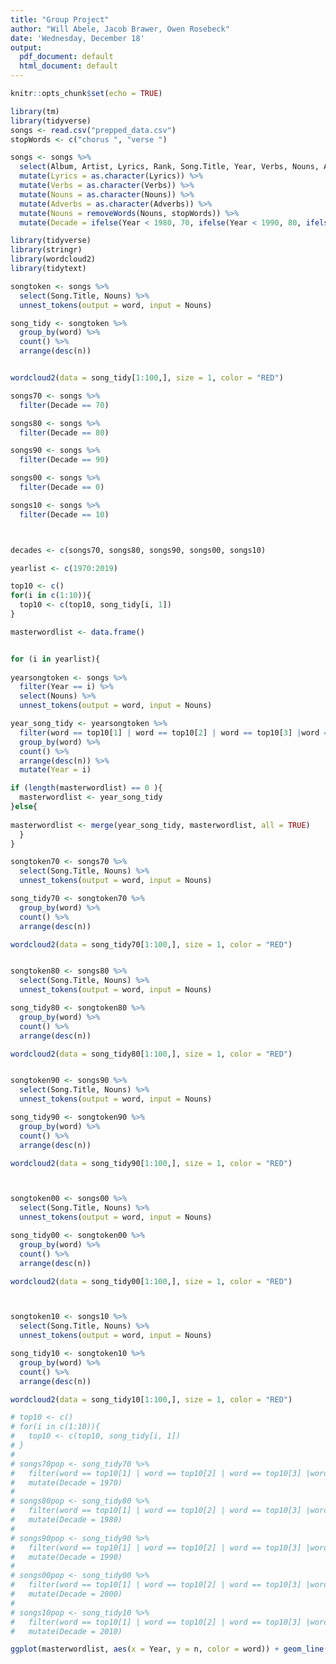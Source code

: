 ```yaml
---
title: "Group Project"
author: "Will Abele, Jacob Brawer, Owen Rosebeck"
date: 'Wednesday, December 18'
output:
  pdf_document: default
  html_document: default
---
```


```r
knitr::opts_chunk$set(echo = TRUE)
```

```r
library(tm)
library(tidyverse)
songs <- read.csv("prepped_data.csv")
stopWords <- c("chorus ", "verse ")

songs <- songs %>% 
  select(Album, Artist, Lyrics, Rank, Song.Title, Year, Verbs, Nouns, Adverbs, Word.Counts) %>%
  mutate(Lyrics = as.character(Lyrics)) %>% 
  mutate(Verbs = as.character(Verbs)) %>% 
  mutate(Nouns = as.character(Nouns)) %>% 
  mutate(Adverbs = as.character(Adverbs)) %>% 
  mutate(Nouns = removeWords(Nouns, stopWords)) %>%
  mutate(Decade = ifelse(Year < 1980, 70, ifelse(Year < 1990, 80, ifelse(Year < 2000, 90, ifelse(Year < 2010, 00, 10)))))

```


```r
library(tidyverse)
library(stringr)
library(wordcloud2)
library(tidytext)

songtoken <- songs %>%
  select(Song.Title, Nouns) %>%
  unnest_tokens(output = word, input = Nouns)

song_tidy <- songtoken %>% 
  group_by(word) %>%
  count() %>% 
  arrange(desc(n))


wordcloud2(data = song_tidy[1:100,], size = 1, color = "RED")
```


```r
songs70 <- songs %>%
  filter(Decade == 70)

songs80 <- songs %>%
  filter(Decade == 80)

songs90 <- songs %>%
  filter(Decade == 90)

songs00 <- songs %>%
  filter(Decade == 0)

songs10 <- songs %>%
  filter(Decade == 10)



decades <- c(songs70, songs80, songs90, songs00, songs10)

yearlist <- c(1970:2019)

top10 <- c()
for(i in c(1:10)){
  top10 <- c(top10, song_tidy[i, 1])
}

masterwordlist <- data.frame()


for (i in yearlist){
  
yearsongtoken <- songs %>%
  filter(Year == i) %>%
  select(Nouns) %>%
  unnest_tokens(output = word, input = Nouns)

year_song_tidy <- yearsongtoken %>% 
  filter(word == top10[1] | word == top10[2] | word == top10[3] |word == top10[4] |word == top10[5] |word == top10[6] |word == top10[7] |word == top10[8] |word == top10[9] |word == top10[10]) %>%
  group_by(word) %>%
  count() %>% 
  arrange(desc(n)) %>%
  mutate(Year = i)

if (length(masterwordlist) == 0 ){
  masterwordlist <- year_song_tidy 
}else{
  
masterwordlist <- merge(year_song_tidy, masterwordlist, all = TRUE)
  }
}

```


```r

songtoken70 <- songs70 %>%
  select(Song.Title, Nouns) %>%
  unnest_tokens(output = word, input = Nouns)

song_tidy70 <- songtoken70 %>% 
  group_by(word) %>%
  count() %>% 
  arrange(desc(n))

wordcloud2(data = song_tidy70[1:100,], size = 1, color = "RED")


songtoken80 <- songs80 %>%
  select(Song.Title, Nouns) %>%
  unnest_tokens(output = word, input = Nouns)

song_tidy80 <- songtoken80 %>% 
  group_by(word) %>%
  count() %>% 
  arrange(desc(n))

wordcloud2(data = song_tidy80[1:100,], size = 1, color = "RED")


songtoken90 <- songs90 %>%
  select(Song.Title, Nouns) %>%
  unnest_tokens(output = word, input = Nouns)

song_tidy90 <- songtoken90 %>% 
  group_by(word) %>%
  count() %>% 
  arrange(desc(n))

wordcloud2(data = song_tidy90[1:100,], size = 1, color = "RED")



songtoken00 <- songs00 %>%
  select(Song.Title, Nouns) %>%
  unnest_tokens(output = word, input = Nouns)

song_tidy00 <- songtoken00 %>% 
  group_by(word) %>%
  count() %>% 
  arrange(desc(n))

wordcloud2(data = song_tidy00[1:100,], size = 1, color = "RED")



songtoken10 <- songs10 %>%
  select(Song.Title, Nouns) %>%
  unnest_tokens(output = word, input = Nouns)

song_tidy10 <- songtoken10 %>% 
  group_by(word) %>%
  count() %>% 
  arrange(desc(n))

wordcloud2(data = song_tidy10[1:100,], size = 1, color = "RED")


```


```r
# top10 <- c()
# for(i in c(1:10)){
#   top10 <- c(top10, song_tidy[i, 1])
# }
# 
# songs70pop <- song_tidy70 %>%
#   filter(word == top10[1] | word == top10[2] | word == top10[3] |word == top10[4] |word == top10[5] |word == top10[6] |word == top10[7] |word == top10[8] |word == top10[9] |word == top10[10]) %>%
#   mutate(Decade = 1970)
# 
# songs80pop <- song_tidy80 %>%
#   filter(word == top10[1] | word == top10[2] | word == top10[3] |word == top10[4] |word == top10[5] |word == top10[6] |word == top10[7] |word == top10[8] |word == top10[9] |word == top10[10]) %>%
#   mutate(Decade = 1980)
# 
# songs90pop <- song_tidy90 %>%
#   filter(word == top10[1] | word == top10[2] | word == top10[3] |word == top10[4] |word == top10[5] |word == top10[6] |word == top10[7] |word == top10[8] |word == top10[9] |word == top10[10]) %>%
#   mutate(Decade = 1990)
# 
# songs00pop <- song_tidy00 %>%
#   filter(word == top10[1] | word == top10[2] | word == top10[3] |word == top10[4] |word == top10[5] |word == top10[6] |word == top10[7] |word == top10[8] |word == top10[9] |word == top10[10]) %>%
#   mutate(Decade = 2000)
# 
# songs10pop <- song_tidy10 %>%
#   filter(word == top10[1] | word == top10[2] | word == top10[3] |word == top10[4] |word == top10[5] |word == top10[6] |word == top10[7] |word == top10[8] |word == top10[9] |word == top10[10]) %>%
#   mutate(Decade = 2010)
```



```r
ggplot(masterwordlist, aes(x = Year, y = n, color = word)) + geom_line()

```












